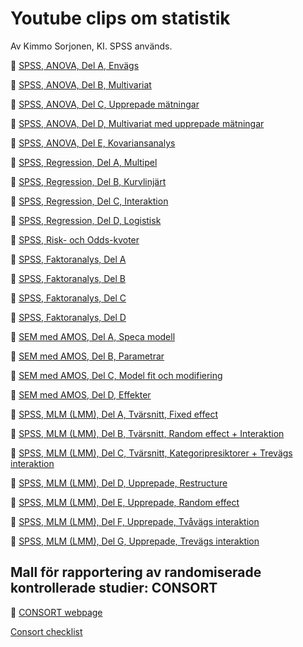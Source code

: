 
# Youtube clips om statistik 

Av Kimmo Sorjonen, KI. SPSS används.

&#x1F517; [SPSS, ANOVA, Del A, Envägs](https://www.youtube.com/watch?v=Z1SP6-3ky2Y)

&#x1F517; [SPSS, ANOVA, Del B, Multivariat](https://www.youtube.com/watch?v=SdlcqEGNTMU)

&#x1F517; [SPSS, ANOVA, Del C, Upprepade mätningar](https://www.youtube.com/watch?v=_LiqKSc4kJ8)

&#x1F517; [SPSS, ANOVA, Del D, Multivariat med upprepade mätningar](https://www.youtube.com/watch?v=k-xIyhfVdbM)

&#x1F517; [SPSS, ANOVA, Del E, Kovariansanalys](https://www.youtube.com/watch?v=6IofcgsTSmI)

&#x1F517; [SPSS, Regression, Del A, Multipel](https://www.youtube.com/watch?v=5LTQRdZQgdI)

&#x1F517; [SPSS, Regression, Del B, Kurvlinjärt](https://www.youtube.com/watch?v=P0bHAd2f4Pc)

&#x1F517; [SPSS, Regression, Del C, Interaktion](https://www.youtube.com/watch?v=gzwJmgRwP78)

&#x1F517; [SPSS, Regression, Del D, Logistisk](https://www.youtube.com/watch?v=kuKZHtrdcGw)

&#x1F517; [SPSS, Risk- och Odds-kvoter](https://www.youtube.com/watch?v=1qhk4SsEuac)

&#x1F517; [SPSS, Faktoranalys, Del A](https://www.youtube.com/watch?v=KMNXXxqF8mY)

&#x1F517; [SPSS, Faktoranalys, Del B](https://www.youtube.com/watch?v=fNCohP9dHlc)

&#x1F517; [SPSS, Faktoranalys, Del C](https://www.youtube.com/watch?v=nBlJ3LyF_Po)

&#x1F517; [SPSS, Faktoranalys, Del D](https://www.youtube.com/watch?v=r8UJnzowu1A)

&#x1F517; [SEM med AMOS, Del A, Speca modell](https://www.youtube.com/watch?v=u9y3Jm4HSIY)

&#x1F517; [SEM med AMOS, Del B, Parametrar](http://www.youtube.com/watch?v=G8uPc6ZhsWw)

&#x1F517; [SEM med AMOS, Del C, Model fit och modifiering](http://www.youtube.com/watch?v=udB_-KsdR6E)

&#x1F517; [SEM med AMOS, Del D, Effekter](http://www.youtube.com/watch?v=4xnsJoRKN_0)

&#x1F517; [SPSS, MLM (LMM), Del A, Tvärsnitt, Fixed effect](http://www.youtube.com/watch?v=Twj5NfneOCY)

&#x1F517; [SPSS, MLM (LMM), Del B, Tvärsnitt, Random effect + Interaktion](http://www.youtube.com/watch?v=kCN1m5k1RKs)

&#x1F517; [SPSS, MLM (LMM), Del C, Tvärsnitt, Kategoripresiktorer + Trevägs interaktion](http://www.youtube.com/watch?v=j8edoSdu9JI)

&#x1F517; [SPSS, MLM (LMM), Del D, Upprepade, Restructure](http://www.youtube.com/watch?v=NDJfZnioJZU)

&#x1F517; [SPSS, MLM (LMM), Del E, Upprepade, Random effect](http://www.youtube.com/watch?v=3bGiGz-50qY)

&#x1F517; [SPSS, MLM (LMM), Del F, Upprepade, Tvåvägs interaktion](http://www.youtube.com/watch?v=dRFy20HD__w)

&#x1F517; [SPSS, MLM (LMM), Del G, Upprepade, Trevägs interaktion](http://www.youtube.com/watch?v=fExWt70Dufo)

## Mall för rapportering av randomiserade kontrollerade studier: CONSORT

&#x1F517; [CONSORT webpage](http://www.consort-statement.org/)

[Consort checklist](http://www.consort-statement.org/download/Media/Default/Downloads/CONSORT%202010%20Checklist.doc)
